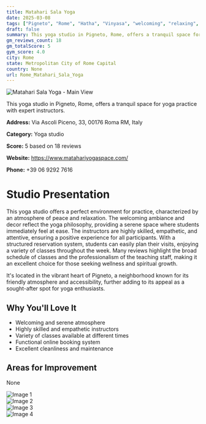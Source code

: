 ```yaml
---
title: Matahari Sala Yoga
date: 2025-03-08
tags: ["Pigneto", "Rome", "Hatha", "Vinyasa", "welcoming", "relaxing", "Rome"]  
draft: false
summary: This yoga studio in Pigneto, Rome, offers a tranquil space for yoga practice with expert instructors.
gm_reviews_count: 18
gm_totalScore: 5
gym_score: 4.0
city: Rome
state: Metropolitan City of Rome Capital
country: None
url: Rome_Matahari_Sala_Yoga
---
```


<div className="aspect-[16/9] relative my-8">
  <img 
    src="https://lh5.googleusercontent.com/p/AF1QipOhr32rQ--HEraOJG_Tp3IdtmKTZ6WmFWNEGmwn=w1920-h1080-k-no"
    alt="Matahari Sala Yoga - Main View"
    className="object-cover absolute inset-0 w-full h-full rounded-lg"
  />
</div>

This yoga studio in Pigneto, Rome, offers a tranquil space for yoga practice with expert instructors.

**Address:** Via Ascoli Piceno, 33, 00176 Roma RM, Italy

**Category:** Yoga studio

**Score:** 5 based on 18 reviews

**Website:** https://www.matahariyogaspace.com/

**Phone:** +39 06 9292 7616

# Studio Presentation

This yoga studio offers a perfect environment for practice, characterized by an atmosphere of peace and relaxation. The welcoming ambiance and decor reflect the yoga philosophy, providing a serene space where students immediately feel at ease. The instructors are highly skilled, empathetic, and attentive, ensuring a positive experience for all participants. With a structured reservation system, students can easily plan their visits, enjoying a variety of classes throughout the week. Many reviews highlight the broad schedule of classes and the professionalism of the teaching staff, making it an excellent choice for those seeking wellness and spiritual growth.

It's located in the vibrant heart of Pigneto, a neighborhood known for its friendly atmosphere and accessibility, further adding to its appeal as a sought-after spot for yoga enthusiasts.

## Why You'll Love It

- Welcoming and serene atmosphere
- Highly skilled and empathetic instructors
- Variety of classes available at different times
- Functional online booking system
- Excellent cleanliness and maintenance

## Areas for Improvement

None

<div className="grid grid-cols-1 xl:grid-cols-2 gap-4 my-8">
<div className="aspect-[4/3] relative"><img src="https://lh5.googleusercontent.com/p/AF1QipPBl6I-jL43FmkoA3ay0as4NT_82Ag3l8QGRtUo=w1920-h1080-k-no" alt="Image 1" className="object-cover absolute inset-0 w-full h-full rounded-lg" /></div>
<div className="aspect-[4/3] relative"><img src="https://lh5.googleusercontent.com/p/AF1QipOin0_O5jyLDJL2XJ2pgch00olQkbRvitacPbl-=w1920-h1080-k-no" alt="Image 2" className="object-cover absolute inset-0 w-full h-full rounded-lg" /></div>
<div className="aspect-[4/3] relative"><img src="https://lh5.googleusercontent.com/p/AF1QipNsmg0O09uTqVKK_mQgaiyUU-Xr0uWzrZgjgmOm=w1920-h1080-k-no" alt="Image 3" className="object-cover absolute inset-0 w-full h-full rounded-lg" /></div>
<div className="aspect-[4/3] relative"><img src="https://lh5.googleusercontent.com/p/AF1QipN38BM_HajTNO6BlBIiEIG6Y4H0KxE7r0F4Yhfc=w1920-h1080-k-no" alt="Image 4" className="object-cover absolute inset-0 w-full h-full rounded-lg" /></div>
</div>
